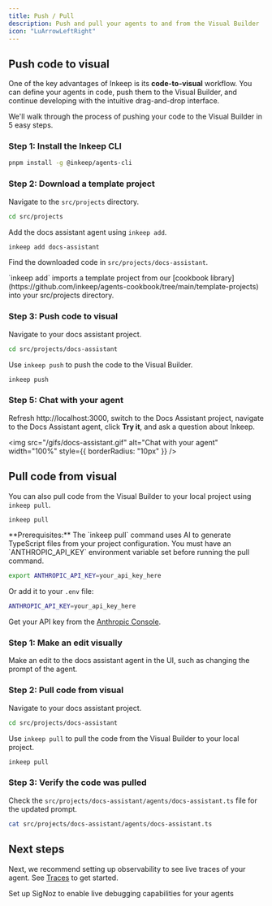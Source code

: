 ```yaml
---
title: Push / Pull
description: Push and pull your agents to and from the Visual Builder
icon: "LuArrowLeftRight"    
---
```


## Push code to visual

One of the key advantages of Inkeep is its **code-to-visual** workflow. You can define your agents in code, push them to the Visual Builder, and continue developing with the intuitive drag-and-drop interface.

We'll walk through the process of pushing your code to the Visual Builder in 5 easy steps.

### Step 1: Install the Inkeep CLI

```bash
pnpm install -g @inkeep/agents-cli
```

### Step 2: Download a template project

Navigate to the `src/projects` directory.

```bash
cd src/projects
```

Add the docs assistant agent using `inkeep add`. 

```bash
inkeep add docs-assistant
```

Find the downloaded code in `src/projects/docs-assistant`.

<Note> 
`inkeep add` imports a template project from our [cookbook library](https://github.com/inkeep/agents-cookbook/tree/main/template-projects) into your src/projects directory.
</Note>

### Step 3: Push code to visual

Navigate to your docs assistant project.

```bash
cd src/projects/docs-assistant
```

Use `inkeep push` to push the code to the Visual Builder.

```bash
inkeep push
```

### Step 5: Chat with your agent

Refresh http://localhost:3000, switch to the Docs Assistant project, navigate to the Docs Assistant agent, click **Try it**, and ask a question about Inkeep.

<img src="/gifs/docs-assistant.gif" alt="Chat with your agent" width="100%" style={{ borderRadius: "10px" }} />

## Pull code from visual

You can also pull code from the Visual Builder to your local project using `inkeep pull`.

```bash
inkeep pull
```

<Note>
**Prerequisites:** The `inkeep pull` command uses AI to generate TypeScript files from your project configuration. You must have an `ANTHROPIC_API_KEY` environment variable set before running the pull command.

```bash
export ANTHROPIC_API_KEY=your_api_key_here
```

Or add it to your `.env` file:
```bash
ANTHROPIC_API_KEY=your_api_key_here
```

Get your API key from the [Anthropic Console](https://console.anthropic.com/).
</Note>


### Step 1: Make an edit visually

Make an edit to the docs assistant agent in the UI, such as changing the prompt of the agent.

### Step 2: Pull code from visual

Navigate to your docs assistant project.

```bash
cd src/projects/docs-assistant
```

Use `inkeep pull` to pull the code from the Visual Builder to your local project.

```bash
inkeep pull
```

### Step 3: Verify the code was pulled

Check the `src/projects/docs-assistant/agents/docs-assistant.ts` file for the updated prompt.

```bash
cat src/projects/docs-assistant/agents/docs-assistant.ts
```

## Next steps

Next, we recommend setting up observability to see live traces of your agent. See [Traces](/get-started/traces) to get started.

<Cards>
  <Card title="Traces" icon="LuActivity" href="/get-started/traces">
    Set up SigNoz to enable live debugging capabilities for your agents
  </Card>
</Cards>